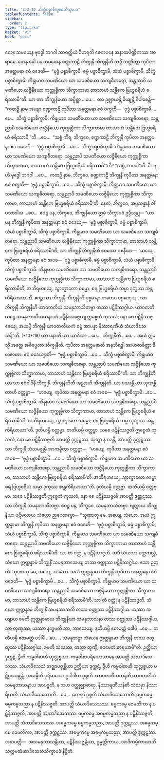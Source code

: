 ```yaml
---
title: "2.2.10 သိက္ခံပစ္စာစိက္ခဏသိက္ခာပဒ"
tableOfContents: false
sidebar:
  order: 2
type: "tipitaka"
basket: "vi"
book: "paci"
---
```



<DynamicBreadcrumb />

<Division number="709" book="paci">

<Paragraph number="2323" book="paci">
တေန သမယေန ဗုဒ္ဓေါ ဘဂဝါ သာဝတ္ထိယံ ဝိဟရတိ ဇေတဝနေ အနာထပိဏ္ဍိကဿ အာရာမေ. တေန ခေါ ပန သမယေန စဏ္ဍကာဠီ ဘိက္ခုနီ ဘိက္ခုနီဟိ သဒ္ဓိံ ဘဏ္ဍိတွာ ကုပိတာ အနတ္တမနာ ဧဝံ ဝဒေတိ—  “ဗုဒ္ဓံ ပစ္စာစိက္ခာမိ, ဓမ္မံ ပစ္စာစိက္ခာမိ, သံဃံ ပစ္စာစိက္ခာမိ, သိက္ခံ ပစ္စာစိက္ခာမိ. ကိန္နုမာဝ သမဏိယော ယာ သမဏိယော သကျဓီတရော, သန္တညာပိ သမဏိယော လဇ္ဇိနိယော ကုက္ကုစ္စိကာ သိက္ခာကာမာ တာသာဟံ သန္တိကေ ဗြဟ္မစရိယံ စရိဿာမီ”တိ.
</Paragraph>

<Paragraph number="2324" book="paci">
ယာ တာ ဘိက္ခုနိယော အပ္ပိစ္ဆာ …ပေ…  တာ ဥဇ္ဈာယန္တိ ခိယျန္တိ ဝိပါစေန္တိ—  “ကထဉှိ နာမ အယျာ စဏ္ဍကာဠီ ကုပိတာ အနတ္တမနာ ဧဝံ ဝက္ခတိ—  ‘ဗုဒ္ဓံ ပစ္စာစိက္ခာမိ …ပေ…  သိက္ခံ ပစ္စာစိက္ခာမိ. ကိန္နုမာဝ သမဏိယော ယာ သမဏိယော သကျဓီတရော, သန္တညာပိ သမဏိယော လဇ္ဇိနိယော ကုက္ကုစ္စိကာ သိက္ခာကာမာ တာသာဟံ သန္တိကေ ဗြဟ္မစရိယံ စရိဿာမီ’”တိ …ပေ…  “သစ္စံ ကိရ, ဘိက္ခဝေ, စဏ္ဍကာဠီ ဘိက္ခုနီ ကုပိတာ အနတ္တမနာ ဧဝံ ဝဒေတိ—  ‘ဗုဒ္ဓံ ပစ္စာစိက္ခာမိ …ပေ…  သိက္ခံ ပစ္စာစိက္ခာမိ. ကိန္နုမာဝ သမဏိယော ယာ သမဏိယော သကျဓီတရော, သန္တညာပိ သမဏိယော လဇ္ဇိနိယော ကုက္ကုစ္စိကာ သိက္ခာကာမာ, တာသာဟံ သန္တိကေ ဗြဟ္မစရိယံ စရိဿာမီ’”တိ? “သစ္စံ, ဘဂဝါ”တိ. ဝိဂရဟိ ဗုဒ္ဓေါ ဘဂဝါ …ပေ…  ကထဉှိ နာမ, ဘိက္ခဝေ, စဏ္ဍကာဠီ ဘိက္ခုနီ ကုပိတာ အနတ္တမနာ ဧဝံ ဝက္ခတိ—  ‘ဗုဒ္ဓံ ပစ္စာစိက္ခာမိ …ပေ…  သိက္ခံ ပစ္စာစိက္ခာမိ. ကိန္နုမာဝ သမဏိယော ယာ သမဏိယော သကျဓီတရော, သန္တညာပိ သမဏိယော လဇ္ဇိနိယော ကုက္ကုစ္စိကာ သိက္ခာကာမာ, တာသာဟံ သန္တိကေ ဗြဟ္မစရိယံ စရိဿာမီ’တိ. နေတံ, ဘိက္ခဝေ, အပ္ပသန္နာနံ ဝါ ပသာဒါယ …ပေ…  ဧဝဉ္စ ပန, ဘိက္ခဝေ, ဘိက္ခုနိယော ဣမံ သိက္ခာပဒံ ဥဒ္ဒိသန္တု—
</Paragraph>

</Division>
<Division number="710" book="paci">

<Paragraph number="2325" book="paci">
<Emphasis>“ယာ ပန ဘိက္ခုနီ ကုပိတာ အနတ္တမနာ ဧဝံ ဝဒေယျ—  ‘ဗုဒ္ဓံ ပစ္စာစိက္ခာမိ, ဓမ္မံ ပစ္စာစိက္ခာမိ, သံဃံ ပစ္စာစိက္ခာမိ, သိက္ခံ ပစ္စာစိက္ခာမိ. ကိန္နုမာဝ သမဏိယော ယာ သမဏိယော သကျဓီတရော. သန္တညာပိ သမဏိယော လဇ္ဇိနိယော ကုက္ကုစ္စိကာ သိက္ခာကာမာ, တာသာဟံ သန္တိကေ ဗြဟ္မစရိယံ စရိဿာမီ’တိ, သာ ဘိက္ခုနီ ဘိက္ခုနီဟိ ဧဝမဿ ဝစနီယာ—  ‘မာယျေ, ကုပိတာ အနတ္တမနာ ဧဝံ အဝစ—  ဗုဒ္ဓံ ပစ္စာစိက္ခာမိ, ဓမ္မံ ပစ္စာစိက္ခာမိ, သံဃံ ပစ္စာစိက္ခာမိ, သိက္ခံ ပစ္စာစိက္ခာမိ. ကိန္နုမာဝ သမဏိယော ယာ သမဏိယော သကျဓီတရော. သန္တညာပိ သမဏိယော လဇ္ဇိနိယော ကုက္ကုစ္စိကာ သိက္ခာကာမာ, တာသာဟံ သန္တိကေ ဗြဟ္မစရိယံ စရိဿာမီတိ, အဘိရမာယျေ, သွာက္ခာတော ဓမ္မော; စရ ဗြဟ္မစရိယံ သမ္မာ ဒုက္ခဿ အန္တကိရိယာယာ’တိ. ဧဝဉ္စ သာ ဘိက္ခုနီ ဘိက္ခုနီဟိ ဝုစ္စမာနာ တထေဝ ပဂ္ဂဏှေယျ, သာ ဘိက္ခုနီ ဘိက္ခုနီဟိ ယာဝတတိယံ သမနုဘာသိတဗ္ဗာ တဿ ပဋိနိဿဂ္ဂါယ. ယာဝတတိယဉ္စေ သမနုဘာသီယမာနာ တံ ပဋိနိဿဇ္ဇေယျ ဣစ္စေတံ ကုသလံ; နော စေ ပဋိနိဿဇ္ဇေယျ, အယမ္ပိ ဘိက္ခုနီ ယာဝတတိယကံ ဓမ္မံ အာပန္နာ နိဿာရဏီယံ သံဃာဒိသေသန်”</Emphasis>တိ. (*10*:<Emphasis>18</Emphasis>)
</Paragraph>

</Division>
<Division number="711" book="paci">

<Paragraph number="2326" book="paci">
<Emphasis>ယာ ပနာ</Emphasis>တိ ယာ ယာဒိသာ …ပေ…  <Emphasis>ဘိက္ခုနီ</Emphasis>တိ …ပေ…  အယံ ဣမသ္မိံ အတ္ထေ အဓိပ္ပေတာ ဘိက္ခုနီတိ.
</Paragraph>

<Paragraph number="2327" book="paci">
<Emphasis>ကုပိတာ အနတ္တမနာ</Emphasis>တိ အနဘိရဒ္ဓါ အာဟတစိတ္တာ ခိလဇာတာ.
</Paragraph>

<Paragraph number="2328" book="paci">
<Emphasis>ဧဝံ ဝဒေယျာ</Emphasis>တိ—  “ဗုဒ္ဓံ ပစ္စာစိက္ခာမိ …ပေ…  သိက္ခံ ပစ္စာစိက္ခာမိ. ကိန္နုမာဝ သမဏိယော ယာ သမဏိယော သကျဓီတရော. သန္တညာပိ သမဏိယော လဇ္ဇိနိယော ကုက္ကုစ္စိကာ သိက္ခာကာမာ, တာသာဟံ သန္တိကေ ဗြဟ္မစရိယံ စရိဿာမီ”တိ.
</Paragraph>

<Paragraph number="2329" book="paci">
<Emphasis>သာ ဘိက္ခုနီ</Emphasis>တိ ယာ သာ ဧဝံဝါဒိနီ ဘိက္ခုနီ. <Emphasis>ဘိက္ခုနီဟီ</Emphasis>တိ အညာဟိ ဘိက္ခုနီဟိ.
</Paragraph>

<Paragraph number="2330" book="paci">
ယာ ပဿန္တိ ယာ သုဏန္တိ တာဟိ ဝတ္တဗ္ဗာ—  “မာယျေ, ကုပိတာ အနတ္တမနာ ဧဝံ အဝစ—  ‘ဗုဒ္ဓံ ပစ္စာစိက္ခာမိ …ပေ…  သိက္ခံ ပစ္စာစိက္ခာမိ. ကိန္နုမာဝ သမဏိယော ယာ သမဏိယော သကျဓီတရော. သန္တညာပိ သမဏိယော လဇ္ဇိနိယော ကုက္ကုစ္စိကာ သိက္ခာကာမာ, တာသာဟံ သန္တိကေ ဗြဟ္မစရိယံ စရိဿာမီ’တိ. အဘိရမာယျေ, သွာက္ခာတော ဓမ္မော; စရ ဗြဟ္မစရိယံ သမ္မာ ဒုက္ခဿ အန္တကိရိယာယာ”တိ. ဒုတိယမ္ပိ ဝတ္တဗ္ဗာ. တတိယမ္ပိ ဝတ္တဗ္ဗာ. သစေ ပဋိနိဿဇ္ဇတိ ဣစ္စေတံ ကုသလံ, နော စေ ပဋိနိဿဇ္ဇတိ အာပတ္တိ ဒုက္ကဋဿ. သုတွာ န ဝဒန္တိ, အာပတ္တိ ဒုက္ကဋဿ. သာ ဘိက္ခုနီ သံဃမဇ္ဈမ္ပိ အာကဍ္ဎိတွာ ဝတ္တဗ္ဗာ—  “မာယျေ, ကုပိတာ အနတ္တမနာ ဧဝံ အဝစ—  ‘ဗုဒ္ဓံ ပစ္စာစိက္ခာမိ …ပေ…  သိက္ခံ ပစ္စာစိက္ခာမိ. ကိန္နုမာဝ သမဏိယော ယာ သမဏိယော သကျဓီတရော. သန္တညာပိ သမဏိယော လဇ္ဇိနိယော ကုက္ကုစ္စိကာ သိက္ခာကာမာ, တာသာဟံ သန္တိကေ ဗြဟ္မစရိယံ စရိဿာမီ’တိ. အဘိရမာယျေ, သွာက္ခာတော ဓမ္မော; စရ ဗြဟ္မစရိယံ သမ္မာ ဒုက္ခဿ အန္တကိရိယာယာ”တိ. ဒုတိယမ္ပိ ဝတ္တဗ္ဗာ. တတိယမ္ပိ ဝတ္တဗ္ဗာ. သစေ ပဋိနိဿဇ္ဇတိ ဣစ္စေတံ ကုသလံ, နော စေ ပဋိနိဿဇ္ဇတိ အာပတ္တိ ဒုက္ကဋဿ. သာ ဘိက္ခုနီ သမနုဘာသိတဗ္ဗာ. ဧဝဉ္စ ပန, ဘိက္ခဝေ, သမနုဘာသိတဗ္ဗာ. ဗျတ္တာယ ဘိက္ခုနိယာ ပဋိဗလာယ သံဃော ဉာပေတဗ္ဗော—
</Paragraph>

</Division>
<Division number="712" book="paci">

<Paragraph number="2331" book="paci">
“သုဏာတု မေ, အယျေ, သံဃော. အယံ ဣတ္ထန္နာမာ ဘိက္ခုနီ ကုပိတာ အနတ္တမနာ ဧဝံ ဝဒေတိ—  ‘ဗုဒ္ဓံ ပစ္စာစိက္ခာမိ, ဓမ္မံ ပစ္စာစိက္ခာမိ, သံဃံ ပစ္စာစိက္ခာမိ, သိက္ခံ ပစ္စာစိက္ခာမိ. ကိန္နုမာဝ သမဏိယော ယာ သမဏိယော သကျဓီတရော. သန္တညာပိ သမဏိယော လဇ္ဇိနိယော ကုက္ကုစ္စိကာ သိက္ခာကာမာ တာသာဟံ သန္တိကေ ဗြဟ္မစရိယံ စရိဿာမီ’တိ. သာ တံ ဝတ္ထုံ န ပဋိနိဿဇ္ဇတိ. ယဒိ သံဃဿ ပတ္တကလ္လံ, သံဃော ဣတ္ထန္နာမံ ဘိက္ခုနိံ သမနုဘာသေယျ တဿ ဝတ္ထုဿ ပဋိနိဿဂ္ဂါယ. ဧသာ ဉတ္တိ.
</Paragraph>

<Paragraph number="2332" book="paci">
သုဏာတု မေ, အယျေ, သံဃော. အယံ ဣတ္ထန္နာမာ ဘိက္ခုနီ ကုပိတာ အနတ္တမနာ ဧဝံ ဝဒေတိ—  ‘ဗုဒ္ဓံ ပစ္စာစိက္ခာမိ …ပေ…  သိက္ခံ ပစ္စာစိက္ခာမိ. ကိန္နုမာဝ သမဏိယော ယာ သမဏိယော သကျဓီတရော. သန္တညာပိ သမဏိယော လဇ္ဇိနိယော ကုက္ကုစ္စိကာ သိက္ခာကာမာ, တာသာဟံ သန္တိကေ ဗြဟ္မစရိယံ စရိဿာမီ’တိ. သာ တံ ဝတ္ထုံ န ပဋိနိဿဇ္ဇတိ. သံဃော ဣတ္ထန္နာမံ ဘိက္ခုနိံ သမနုဘာသတိ တဿ ဝတ္ထုဿ ပဋိနိဿဂ္ဂါယ. ယဿာ အယျာယ ခမတိ ဣတ္ထန္နာမာယ ဘိက္ခုနိယာ သမနုဘာသနာ တဿ ဝတ္ထုဿ ပဋိနိဿဂ္ဂါယ, သာ တုဏှဿ; ယဿာ နက္ခမတိ သာ, ဘာသေယျ.
</Paragraph>

<Paragraph number="2333" book="paci">
ဒုတိယမ္ပိ ဧတမတ္ထံ ဝဒါမိ …ပေ…  တတိယမ္ပိ ဧတမတ္ထံ ဝဒါမိ …ပေ… .
</Paragraph>

<Paragraph number="2334" book="paci">
သမနုဘဋ္ဌာ သံဃေန ဣတ္ထန္နာမာ ဘိက္ခုနီ တဿ ဝတ္ထုဿ ပဋိနိဿဂ္ဂါယ. ခမတိ သံဃဿ, တသ္မာ တုဏှီ, ဧဝမေတံ ဓာရယာမီ”တိ.
</Paragraph>

<Paragraph number="2335" book="paci">
ဉတ္တိယာ ဒုက္ကဋံ. ဒွီဟိ ကမ္မဝါစာဟိ ထုလ္လစ္စယာ. ကမ္မဝါစာပရိယောသာနေ အာပတ္တိ သံဃာဒိသေသဿ. သံဃာဒိသေသံ အဇ္ဈာပဇ္ဇန္တိယာ ဉတ္တိယာ ဒုက္ကဋံ, ဒွီဟိ ကမ္မဝါစာဟိ ထုလ္လစ္စယာ ပဋိပ္ပဿမ္ဘန္တိ.
</Paragraph>

<Paragraph number="2336" book="paci">
<Emphasis>အယမ္ပီ</Emphasis>တိ ပုရိမာယော ဥပါဒါယ ဝုစ္စတိ.
</Paragraph>

<Paragraph number="2337" book="paci">
<Emphasis>ယာဝတတိယကန်</Emphasis>တိ ယာဝတတိယံ သမနုဘာသနာယ အာပဇ္ဇတိ, န သဟ ဝတ္ထုဇ္ဈာစာရာ.
</Paragraph>

<Paragraph number="2338" book="paci">
<Emphasis>နိဿာရဏီယန်</Emphasis>တိ သံဃမှာ နိဿာရီယတိ.
</Paragraph>

<Paragraph number="2339" book="paci">
<Emphasis>သံဃာဒိသေသော</Emphasis>တိ …ပေ…  တေနပိ ဝုစ္စတိ သံဃာဒိသေသောတိ.
</Paragraph>

</Division>
<Division number="713" book="paci">

<Paragraph number="2340" book="paci">
ဓမ္မကမ္မေ ဓမ္မကမ္မသညာ န ပဋိနိဿဇ္ဇတိ, အာပတ္တိ သံဃာဒိသေသဿ. ဓမ္မကမ္မေ ဝေမတိကာ န ပဋိနိဿဇ္ဇတိ, အာပတ္တိ သံဃာဒိသေသဿ. ဓမ္မကမ္မေ အဓမ္မကမ္မသညာ န ပဋိနိဿဇ္ဇတိ, အာပတ္တိ သံဃာဒိသေသဿ.
</Paragraph>

<Paragraph number="2341" book="paci">
အဓမ္မကမ္မေ ဓမ္မကမ္မသညာ, အာပတ္တိ ဒုက္ကဋဿ. အဓမ္မကမ္မေ ဝေမတိကာ, အာပတ္တိ ဒုက္ကဋဿ. အဓမ္မကမ္မေ အဓမ္မကမ္မသညာ, အာပတ္တိ ဒုက္ကဋဿ.
</Paragraph>

</Division>
<Division number="714" book="paci">

<Paragraph number="2342" book="paci">
အနာပတ္တိ—  အသမနုဘာသန္တိယာ, ပဋိနိဿဇ္ဇန္တိယာ, ဥမ္မတ္တိကာယ, အာဒိကမ္မိကာယာတိ.

</Paragraph>
</Division>

<Paragraph number="2343" type="center" book="paci">
သတ္တမသံဃာဒိသေသသိက္ခာပဒံ နိဋ္ဌိတံ.
</Paragraph>